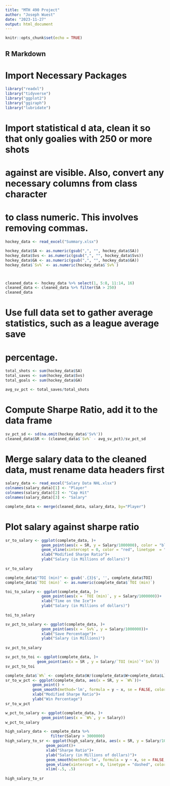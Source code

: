 ---
title: "MTH 490 Project"
author: "Joseph Wuest"
date: "2023-11-27"
output: html_document
---

```{r setup, include=FALSE}
knitr::opts_chunk$set(echo = TRUE)
```

## R Markdown

# Import Necessary Packages
```{r}
library("readxl")
library("tidyverse")
library("ggplot2")
library("ggiraph")
library("lubridate")
```

# Import statistical d ata, clean it so that only goalies with 250 or more shots
# against are visible. Also, convert any necessary columns from class character 
# to class numeric. This involves removing commas.

```{r}
hockey_data <- read_excel("Summary.xlsx")

hockey_data$SA <- as.numeric(gsub(",", "", hockey_data$SA))
hockey_data$Svs <- as.numeric(gsub(",", "", hockey_data$Svs))
hockey_data$GA <- as.numeric(gsub(",", "", hockey_data$GA))
hockey_data$`Sv%` <- as.numeric(hockey_data$`Sv%`)



cleaned_data <- hockey_data %>% select(1, 5:8, 11:14, 16)
cleaned_data <- cleaned_data %>% filter(SA > 250)
cleaned_data
```


# Use full data set to gather average statistics, such as a league average save
# percentage.

```{r}
total_shots <- sum(hockey_data$SA)
total_saves <- sum(hockey_data$Svs)
total_goals <- sum(hockey_data$GA)

avg_sv_pct <- total_saves/total_shots
```


# Compute Sharpe Ratio, add it to the data frame


```{r}
sv_pct_sd <- sd(na.omit(hockey_data$'Sv%'))
cleaned_data$SR <- (cleaned_data$`Sv%` - avg_sv_pct)/sv_pct_sd
```


# Merge salary data to the cleaned data, must rename data headers first


```{r}
salary_data <- read_excel("Salary Data NHL.xlsx")
colnames(salary_data)[1] <- "Player"
colnames(salary_data)[2] <- "Cap Hit"
colnames(salary_data)[3] <- "Salary"
```

```{r}
complete_data <- merge(cleaned_data, salary_data, by="Player")
```


# Plot salary against sharpe ratio


```{r}
sr_to_salary <- ggplot(complete_data, )+
                geom_point(aes(x = SR, y = Salary/1000000), color = "black", size = 1)+
                geom_vline(xintercept = 0, color = "red", linetype  = "33")+
                xlab("Modified Sharpe Ratio")+
                ylab("Salary (in Millions of dollars)")
                
sr_to_salary
```

```{r}
complete_data$"TOI (min)" <- gsub('.{3}$', '', complete_data$TOI)
complete_data$`TOI (min)` <- as.numeric(complete_data$`TOI (min)`)

toi_to_salary <- ggplot(complete_data, )+
                geom_point(aes(x = `TOI (min)`, y = Salary/1000000))+
                xlab("Time on the Ice")+
                ylab("Salary (in Millions of dollars)")
                
toi_to_salary
```

```{r}

sv_pct_to_salary <- ggplot(complete_data, )+
                geom_point(aes(x = `Sv%`, y = Salary/1000000))+
                xlab("Save Percentage")+
                ylab("Salary (in Millions)")
                
sv_pct_to_salary
```


```{r}
sv_pct_to_toi <- ggplot(complete_data, )+
              geom_point(aes(x = SR , y = Salary/`TOI (min)`*`Sv%`))
sv_pct_to_toi
```


```{r}
complete_data$`W%` <- complete_data$W/(complete_data$W+complete_data$L)
sr_to_w_pct <- ggplot(complete_data, aes(x = SR, y = `W%`))+
            geom_point() + 
            geom_smooth(method='lm', formula = y ~ x, se = FALSE, color = "green", linetype = "2212")+
            xlab("Modified Sharpe Ratio")+
            ylab("Win Percentage")
sr_to_w_pct
```
```{r}
w_pct_to_salary <- ggplot(complete_data, )+
                geom_point(aes(x = `W%`, y = Salary))
w_pct_to_salary
```


```{r}
high_salary_data <- complete_data %>%
                    filter(Salary > 3000000)
high_salary_to_sr <- ggplot(high_salary_data, aes(x = SR, y = Salary/1000000))+
                  geom_point()+
                  xlab("Sharpe Ratio")+
                  ylab("Salary (in Millions of dollars)")+
                  geom_smooth(method='lm', formula = y ~ x, se = FALSE, color = "darkblue")+
                  geom_vline(xintercept = 0, linetype = "dashed", color = "red")+
                  xlim(-.5, .5)
                  
high_salary_to_sr
```





